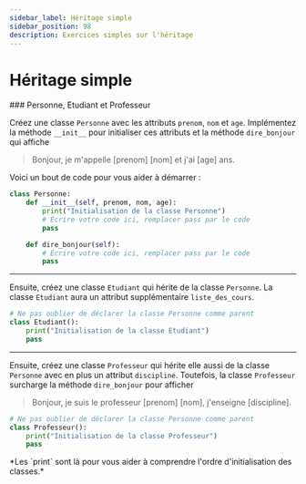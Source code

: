 ```yaml
---
sidebar_label: Héritage simple
sidebar_position: 98
description: Exercices simples sur l'héritage
---
```


# Héritage simple

<ExerciseList>

<Exercise>
<ExerciseHeader>
### Personne, Etudiant et Professeur
</ExerciseHeader>
<ExerciseBody>

Créez une classe `Personne` avec les attributs `prenom`, `nom` et `age`. 
Implémentez la méthode `__init__` pour initialiser ces attributs et la méthode `dire_bonjour` 
qui affiche
> Bonjour, je m'appelle [prenom] [nom] et j'ai [age] ans.

Voici un bout de code pour vous aider à démarrer :

```python
class Personne:
    def __init__(self, prenom, nom, age):
        print("Initialisation de la classe Personne")
        # Écrire votre code ici, remplacer pass par le code
        pass

    def dire_bonjour(self):
        # Écrire votre code ici, remplacer pass par le code
        pass
```

---

Ensuite, créez une classe `Etudiant` qui hérite de la classe `Personne`. La classe `Etudiant`
aura un attribut supplémentaire `liste_des_cours`.

```python
# Ne pas oublier de déclarer la classe Personne comme parent
class Etudiant():
    print("Initialisation de la classe Etudiant")
    pass
```

--- 

Ensuite, créez une classe `Professeur` qui hérite elle aussi de la classe
 `Personne` avec en plus un attribut `discipline`. Toutefois,
la classe `Professeur` surcharge la méthode `dire_bonjour` pour afficher
> Bonjour, je suis le professeur [prenom] [nom], j'enseigne [discipline].

```python
# Ne pas oublier de déclarer la classe Personne comme parent
class Professeur():
    print("Initialisation de la classe Professeur")
    pass
```

</ExerciseBody>
<ExerciseFooter>
 *Les `print` sont là pour vous aider à comprendre l'ordre d'initialisation des classes.*
</ExerciseFooter>

</Exercise>

</ExerciseList>